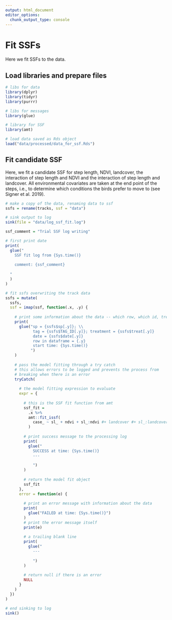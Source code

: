 ```yaml
---
output: html_document
editor_options: 
  chunk_output_type: console
---
```

# Fit SSFs

Here we fit SSFs to the data.

## Load libraries and prepare files

```r
# libs for data
library(dplyr)
library(tidyr)
library(purrr)

# libs for messages
library(glue)

# library for SSF
library(amt)
```

```r
# load data saved as Rds object
load("data/processed/data_for_ssf.Rds")
```

## Fit candidate SSF

Here, we fit a candidate SSF for step length, NDVI, landcover, the interaction of step length and NDVI and the interaction of step length and landcover. All environmental covariates are taken at the end point of the steps, i.e., to determine which conditions the birds prefer to move to (see Signer et al. 2019).

```r
# make a copy of the data, renaming data to ssf
ssfs = rename(tracks, ssf = "data")
```

```r
# sink output to log
sink(file = "data/log_ssf_fit.log")

ssf_comment = "Trial SSF log writing"

# first print date
print(
  glue("
    SSF fit log from {Sys.time()}
    
    comment: {ssf_comment}
    
  "
  )
)

# fit ssfs overwriting the track data
ssfs = mutate(
  ssfs,
  ssf = imap(ssf, function(.x, .y) {
    
    # print some information about the data -- which row, which id, treatment
    print(
      glue("sp = {ssfs$sp[.y]}; \\
            tag = {ssfs$TAG_ID[.y]}; treatment = {ssfs$treat[.y]}
            date = {ssfs$date[.y]}
            row in dataframe = {.y}
            start time: {Sys.time()}
           ")
    )
    
    # pass the model fitting through a try catch
    # this allows errors to be logged and prevents the process from
    # breaking when there is an error
    tryCatch(
      
      # the model fitting expression to evaluate
      expr = {
        
        # this is the SSF fit function from amt
        ssf_fit = 
          .x %>% 
          amt::fit_issf(
            case_ ~ sl_ + ndvi + sl_:ndvi #+ landcover #+ sl_:landcover
          )
        
        # print success message to the processing log
        print(
          glue("
            SUCCESS at time: {Sys.time()}
            ---
            
            ")
        )
        
        # return the model fit object
        ssf_fit
      }, 
      error = function(e) {
        
        # print an error message with information about the data
        print(
          glue("FAILED at time: {Sys.time()}")
        )
        # print the error message itself
        print(e)
        
        # a trailing blank line
        print(
          glue("
            ---
            
            ")
        )
        
        # return null if there is an error
        NULL
      }
    )
  })
)

# end sinking to log
sink()
```

